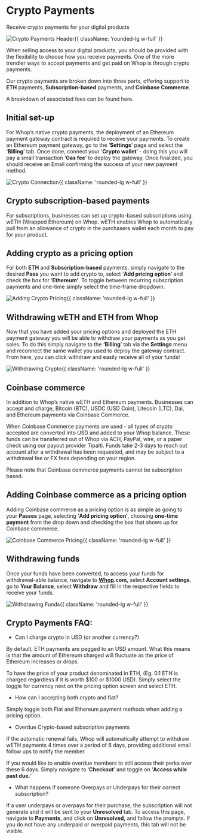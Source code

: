 
<HeroPattern />

# Crypto Payments

Receive crypto payments for your digital products

![Crypto Payments Header](https://i.imgur.com/Q6YeyHy.png){{ className: 'rounded-lg w-full' }}

When selling access to your digital products, you should be provided with the flexibility to choose how you receive payments. One of the more trendier ways to accept payments and get paid on Whop is through crypto payments. 

Our crypto payments are broken down into three parts, offering support to **ETH** payments, **Subscription-based** payments, and **Coinbase Commerce**. 

A breakdown of associated fees can be found here.

## Initial set-up

For Whop’s native crypto payments, the deployment of an Ethereum payment gateway contract is required to receive your payments. To create an Ethereum payment gateway, go to the ‘**Settings**’ page and select the ‘**Billing**’ tab. Once done, connect your ’**Crypto wallet**’ - doing this you will pay a small transaction ‘**Gas fee**’ to deploy the gateway. Once finalized, you should receive an Email confirming the success of your new payment method.

![Crypto Connection](https://i.imgur.com/ePClspF.gif){{ className: 'rounded-lg w-full' }}

## Crypto subscription-based payments

For subscriptions, businesses can set up crypto-based subscriptions using wETH (Wrapped Ethereum) on Whop. wETH enables Whop to automatically pull from an allowance of crypto in the purchasers wallet each month to pay for your product. 

## Adding crypto as a pricing option

For both **ETH** and **Subscription-based** payments, simply navigate to the desired **Pass** you want to add crypto to, select ‘**Add pricing option**’ and check the box for ‘**Ethereum’**. To toggle between recurring subscription payments and one-time simply select the time-frame dropdown.

![Adding Crypto Pricing](https://cdn.discordapp.com/attachments/1028424503707062362/1065705978424725614/AddingCryptoPricing.gif){{ className: 'rounded-lg w-full' }}

## Withdrawing wETH and ETH from Whop

Now that you have added your pricing options and deployed the ETH payment gateway you will be able to withdraw your payments as you get sales. To do this simply navigate to the **‘Billing**’ tab via the **Settings** menu and reconnect the same wallet you used to deploy the gateway contract. From here, you can click withdraw and easily receive all of your funds!

![Withdrawing Crypto](https://i.imgur.com/wgUrUVo.gif){{ className: 'rounded-lg w-full' }}

## Coinbase commerce

In addition to Whop’s native wETH and Ethereum payments. Businesses can accept and charge, Bitcoin (BTC), USDC (USD Coin), Litecoin (LTC), Dai, and Ethereum payments via Coinbase Commerce. 

When Coinbase Commerce payments are used - all types of crypto accepted are converted into USD and added to your Whop balance. These funds can be transferred out of Whop via ACH, PayPal, wire, or a paper check using our payout provider Tipalti. Funds take 2-3 days to reach out account after a withdrawal has been requested, and may be subject to a withdrawal fee or FX fees depending on your region.

Please note that Coinbase commerce payments cannot be subscription based.

## Adding Coinbase commerce as a pricing option

Adding Coinbase commerce as a pricing option is as simple as going to your **Passes** page, selecting ‘**Add pricing option’**, choosing **one-time** **payment** from the drop down and checking the box that shows up for Coinbase commerce.

![Coinbase Commerce Pricing](https://cdn.discordapp.com/attachments/1028424503707062362/1065708737748291714/CoinbaseCommercePiricing.gif){{ className: 'rounded-lg w-full' }}

## Withdrawing funds

Once your funds have been converted, to access your funds for withdrawal-able balance, navigate to **[Whop](http://Whop.com).com,** select **Account settings**, go to **Your Balance**, select **Withdraw** and fill in the respective fields to receive your funds.

![Withdrawing Funds](https://i.imgur.com/82nkINQ.gif){{ className: 'rounded-lg w-full' }}

## Crypto Payments FAQ:

- Can I charge crypto in USD (or another currency?)

By default, ETH payments are pegged to an USD amount. What this means is that the amount of Ethereum charged will fluctuate as the price of Ethereum increases or drops.

To have the price of your product denominated in ETH, (Eg. 0.1 ETH is charged regardless if it is worth $100 or $1000 USD). Simply select the toggle for currency next on the pricing option screen and select ETH. 

- How can I accepting both crypto and fiat?

Simply toggle both Fiat and Ethereum payment methods when adding a pricing option.

- Overdue Crypto-based subscription payments

If the automatic renewal fails, Whop will automatically attempt to withdraw wETH payments 4 times over a period of 6 days, providing additional email follow ups to notify the member. 

If you would like to enable overdue members to still access their perks over these 6 days. Simply navigate to ‘**Checkout**’ and toggle on ‘**Access while past due.**‘

- What happens if someone Overpays or Underpays for their correct subscription?

If a user underpays or overpays for their purchase, the subscription will not generate and it will be sent to your **Unresolved** tab. To access this page, navigate to **Payments**, and click on **Unresolved,** and follow the prompts. If you do not have any underpaid or overpaid payments, this tab will not be visible.